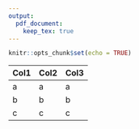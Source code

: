 ```yaml
---
output: 
  pdf_document:
    keep_tex: true
---
```


```r
knitr::opts_chunk$set(echo = TRUE)
```

| Col1 | Col2 | Col3 |
|------|------|------|
| a    | a    | a    |
| b    | b    | b    |
| c    | c    | c    |
